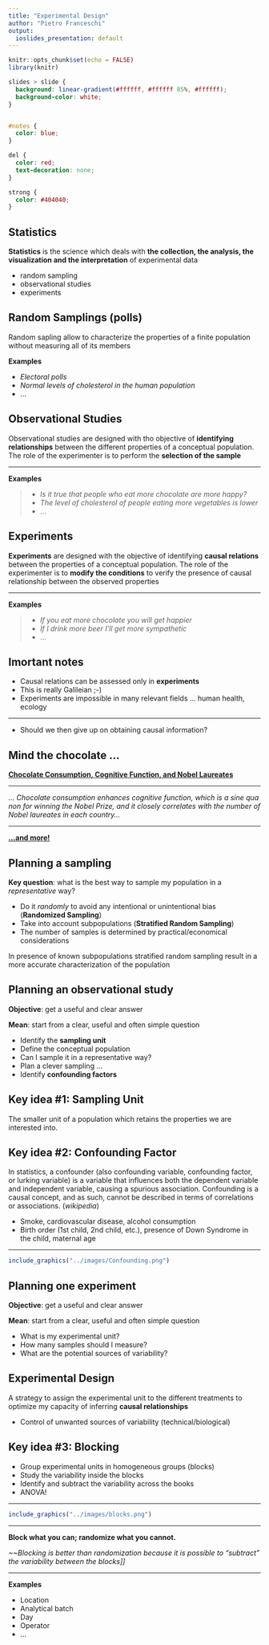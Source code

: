 ```yaml
---
title: "Experimental Design"
author: "Pietro Franceschi"
output:
  ioslides_presentation: default
---
```


```r
knitr::opts_chunk$set(echo = FALSE)
library(knitr)
```


```css

slides > slide {
  background: linear-gradient(#ffffff, #ffffff 85%, #ffffff);
  background-color: white;
}


#notes {
  color: blue;
}

del {
  color: red;
  text-decoration: none;
}

strong {
  color: #404040;
}

```



## Statistics

**Statistics** is the science which deals with **the collection, the analysis, the visualization and the interpretation** of experimental data

* random sampling
* observational studies
* experiments


## Random Samplings (polls)

Random sapling allow to characterize the properties of a finite population without measuring all of its members

**Examples**

* *Electoral polls*
* *Normal levels of cholesterol in the human population*
* ...

## Observational Studies

Observational studies are designed with tho objective of **identifying relationships** between the different properties of a conceptual population. The role of the experimenter is to perform the **selection of the sample**

<hr>

**Examples**

>* *Is it true that people who eat more chocolate are more happy?*
>* *The level of cholesterol of people eating more vegetables is lower*
>* ...

## Experiments

**Experiments** are designed with the objective of identifying **causal relations** between the properties of a conceptual population. The role of the experimenter is to **modify the conditions** to verify the presence of causal relationship between the observed properties

<hr>

**Examples**

>* *If you eat more chocolate you will get happier*
>* *If I drink more beer I'll get more sympathetic*
>* ...


## Imortant notes

* Causal relations can be assessed only in **experiments**
* This is really Galileian ;-)
* Experiments are impossible in many relevant fields ... human health, ecology

<hr>

<div class="red2">
* Should we then give up on obtaining causal information?
<div>

## Mind the chocolate ... {.flexbox .vcenter}

<div class="centered">

[**Chocolate Consumption, Cognitive Function,
and Nobel Laureates**](http://www.biostat.jhsph.edu/courses/bio621/misc/Chocolate%20consumption%20cognitive%20function%20and%20nobel%20laurates%20(NEJM).pdf)

<hr>

<div class="red2">
*... Chocolate consumption enhances cognitive function, which is a sine qua non for winning the Nobel Prize, and it closely correlates with the number of Nobel laureates in each country... *
<div>

<hr>

[**...and more!**](https://tylervigen.com/spurious-correlations)
<div>

## Planning a sampling

**Key question**: what is the best way to sample my population in a _representative_ way?

* Do it _randomly_ to avoid any intentional or unintentional bias (**Randomized Sampling**)
* Take into account subpopulations (**Stratified Random Sampling**)
* The number of samples is determined by practical/economical considerations

In presence of known subpopulations stratified random sampling result in a more accurate characterization of the population

## Planning an observational study

**Objective**: get a useful and clear answer

**Mean**: start from a clear, useful and often simple question

* Identify the **sampling unit**
* Define the conceptual population
* Can I sample it in a representative way?
* Plan a clever sampling ...
* Identify **confounding factors** 


## Key idea #1: Sampling Unit
The smaller unit of a population which retains the properties we are interested into.


## Key idea #2: Confounding Factor

In statistics, a confounder (also confounding variable, confounding factor, or lurking variable) is a variable that influences both the dependent variable and independent variable, causing a spurious association. Confounding is a causal concept, and as such, cannot be described in terms of correlations or associations. (*wikipedia*)

* Smoke, cardiovascular disease, alcohol consumption
* Birth order (1st child, 2nd child, etc.), presence of Down Syndrome in the child, maternal age

---

```r
include_graphics("../images/Confounding.png")
```



## Planning one experiment

**Objective**: get a useful and clear answer

**Mean**: start from a clear, useful and often simple question

* What is my experimental unit?
* How many samples should I measure?
* What are the potential sources of variability?

## Experimental Design

A strategy to assign the experimental unit to the different treatments to optimize my capacity of inferring **causal relationships**

* Control of unwanted sources of variability (technical/biological)

## Key idea #3: Blocking

* Group experimental units in homogeneous groups (blocks)
* Study the variability inside the blocks
* Identify and subtract the variability across the books
* ANOVA!

---

```r
include_graphics("../images/blocks.png")
```


--- 

**Block what you can; randomize what you cannot.**



*~~Blocking is better than randomization because it is possible to "subtract" the variability between the blocks]]*

<hr>

**Examples**

* Location 
* Analytical batch
* Day
* Operator 
* ...






